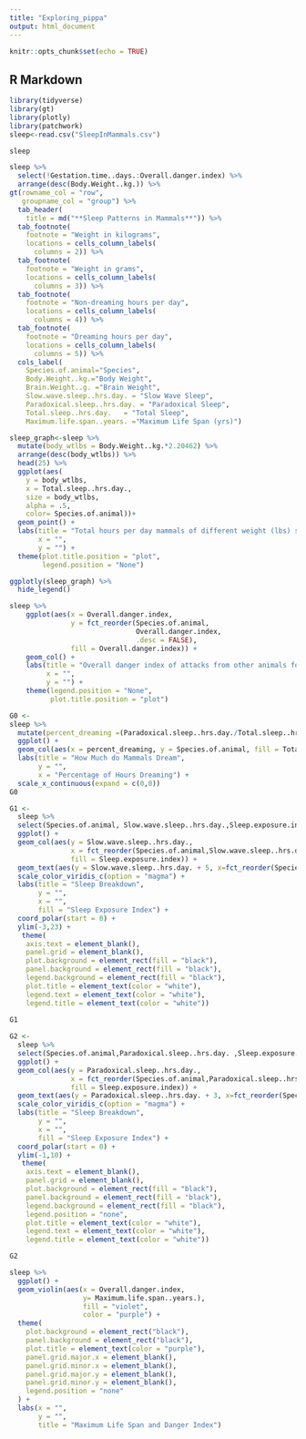 ```yaml
---
title: "Exploring_pippa"
output: html_document
---
```


```r
knitr::opts_chunk$set(echo = TRUE)
```

## R Markdown

```r
library(tidyverse)
library(gt)
library(plotly)
library(patchwork)
sleep<-read.csv("SleepInMammals.csv")
```

```r
sleep
```


```r
sleep %>% 
  select(!Gestation.time..days.:Overall.danger.index) %>% 
  arrange(desc(Body.Weight..kg.)) %>% 
gt(rowname_col = "row",
   groupname_col = "group") %>% 
  tab_header(
    title = md("**Sleep Patterns in Mammals**")) %>% 
  tab_footnote(
    footnote = "Weight in kilograms", 
    locations = cells_column_labels(
      columns = 2)) %>% 
  tab_footnote(
    footnote = "Weight in grams",
    locations = cells_column_labels(
      columns = 3)) %>%
  tab_footnote(
    footnote = "Non-dreaming hours per day",
    locations = cells_column_labels(
      columns = 4)) %>%
  tab_footnote(
    footnote = "Dreaming hours per day",
    locations = cells_column_labels(
      columns = 5)) %>% 
  cols_label(
    Species.of.animal="Species",
    Body.Weight..kg.="Body Weight",
    Brain.Weight..g. ="Brain Weight",
    Slow.wave.sleep..hrs.day. = "Slow Wave Sleep",
    Paradoxical.sleep..hrs.day. = "Paradoxical Sleep",
    Total.sleep..hrs.day.	= "Total Sleep",
    Maximum.life.span..years. ="Maximum Life Span (yrs)")
```

```r
sleep_graph<-sleep %>% 
  mutate(body_wtlbs = Body.Weight..kg.*2.20462) %>%  
  arrange(desc(body_wtlbs)) %>% 
  head(25) %>% 
  ggplot(aes(
    y = body_wtlbs, 
    x = Total.sleep..hrs.day.,
    size = body_wtlbs,
    alpha = .5,
    color= Species.of.animal))+
  geom_point() +
  labs(title = "Total hours per day mammals of different weight (lbs) sleep",
       x = "",
       y = "") +
  theme(plot.title.position = "plot",
        legend.position = "None")

ggplotly(sleep_graph) %>% 
  hide_legend()
```

```r
sleep %>% 
    ggplot(aes(x = Overall.danger.index,
               y = fct_reorder(Species.of.animal,
                               Overall.danger.index,
                               .desc = FALSE),
               fill = Overall.danger.index)) +
    geom_col() +
    labs(title = "Overall danger index of attacks from other animals for mammals",
         x = "",
         y = "") +
    theme(legend.position = "None",
          plot.title.position = "plot")
```

```r
G0 <-
sleep %>% 
  mutate(percent_dreaming =(Paradoxical.sleep..hrs.day./Total.sleep..hrs.day.) * 100) %>% 
  ggplot() +
  geom_col(aes(x = percent_dreaming, y = Species.of.animal, fill = Total.sleep..hrs.day.)) +
  labs(title = "How Much do Mammals Dream",
       y = "",
       x = "Percentage of Hours Dreaming") +
  scale_x_continuous(expand = c(0,0))
G0

```

```r
G1 <-
  sleep %>% 
  select(Species.of.animal, Slow.wave.sleep..hrs.day.,Sleep.exposure.index) %>% 
  ggplot() +
  geom_col(aes(y = Slow.wave.sleep..hrs.day., 
               x = fct_reorder(Species.of.animal,Slow.wave.sleep..hrs.day.,median),
               fill = Sleep.exposure.index)) +
  geom_text(aes(y = Slow.wave.sleep..hrs.day. + 5, x=fct_reorder(Species.of.animal,Slow.wave.sleep..hrs.day.,median), label= Species.of.animal), color="white", fontface="bold",alpha=0.6, size=2.5, inherit.aes = FALSE ) +
  scale_color_viridis_c(option = "magma") +
  labs(title = "Sleep Breakdown",
       y = "",
       x = "",
       fill = "Sleep Exposure Index") +
  coord_polar(start = 0) +
  ylim(-3,23) +
   theme(
    axis.text = element_blank(),
    panel.grid = element_blank(),
    plot.background = element_rect(fill = "black"),
    panel.background = element_rect(fill = "black"),
    legend.background = element_rect(fill = "black"),
    plot.title = element_text(color = "white"),
    legend.text = element_text(color = "white"),
    legend.title = element_text(color = "white")) 
  
G1
```


```r
G2 <-
  sleep %>% 
  select(Species.of.animal,Paradoxical.sleep..hrs.day. ,Sleep.exposure.index) %>% 
  ggplot() +
  geom_col(aes(y = Paradoxical.sleep..hrs.day., 
               x = fct_reorder(Species.of.animal,Paradoxical.sleep..hrs.day.,median),
               fill = Sleep.exposure.index)) +
  geom_text(aes(y = Paradoxical.sleep..hrs.day. + 3, x=fct_reorder(Species.of.animal,Paradoxical.sleep..hrs.day.,median), label= Species.of.animal), color="white", fontface="bold",alpha=0.6, size=2.5, inherit.aes = FALSE ) +
  scale_color_viridis_c(option = "magma") +
  labs(title = "Sleep Breakdown",
       y = "",
       x = "",
       fill = "Sleep Exposure Index") +
  coord_polar(start = 0) +
  ylim(-1,10) +
   theme(
    axis.text = element_blank(),
    panel.grid = element_blank(),
    plot.background = element_rect(fill = "black"),
    panel.background = element_rect(fill = "black"),
    legend.background = element_rect(fill = "black"),
    legend.position = "none",
    plot.title = element_text(color = "white"),
    legend.text = element_text(color = "white"),
    legend.title = element_text(color = "white")) 

G2
```
```r
sleep %>% 
  ggplot() +
  geom_violin(aes(x = Overall.danger.index,
                  y= Maximum.life.span..years.),
                  fill = "violet",
                  color = "purple") +
  theme(
    plot.background = element_rect("black"),
    panel.background = element_rect("black"),
    plot.title = element_text(color = "purple"),
    panel.grid.major.x = element_blank(),
    panel.grid.minor.x = element_blank(),
    panel.grid.major.y = element_blank(),
    panel.grid.minor.y = element_blank(),
    legend.position = "none"
  ) +
  labs(x = "",
       y = "",
       title = "Maximum Life Span and Danger Index")
  
```






